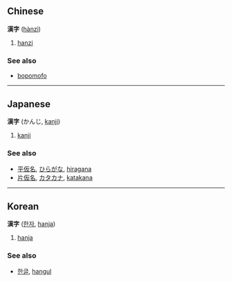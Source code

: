==Chinese==
'''漢字''' ([[hànzì]])

# [[hanzi]]

===See also===
*[[bopomofo]]

----

==Japanese==
'''漢字''' (かんじ, [[kanji]])

# [[kanji]]

===See also===
*[[平仮名]], [[ひらがな]], [[hiragana]]
*[[片仮名]], [[カタカナ]], [[katakana]]

----

==Korean==
'''漢字''' ([[한자]], [[hanja]])

# [[hanja]]

===See also===
*[[한글]], [[hangul]]
